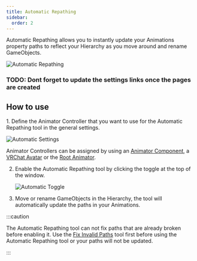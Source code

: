 ```yaml
---
title: Automatic Repathing
sidebar:
  order: 2
---
```


Automatic Repathing allows you to instantly update your Animations property paths to reflect your Hierarchy as you move around and rename GameObjects.

![Automatic Repathing](../../../assets/images/animation-repathing/automatic.gif)

### TODO: Dont forget to update the settings links once the pages are created

## How to use

<Steps>
1. Define the Animator Controller that you want to use for the Automatic Repathing tool in the general settings.

   ![Automatic Settings](../../../assets/images/animation-repathing/automatic-settings.png)

   Animator Controllers can be assigned by using an [Animator Component](/animation-repathing/settings/), a [VRChat Avatar](/animation-repathing/settings/) or the [Root Animator](/animation-repathing/settings/).
   
2. Enable the Automatic Repathing tool by clicking the toggle at the top of the window.

   ![Automatic Toggle](../../../assets/images/animation-repathing/automatic-toggle.png)

3. Move or rename GameObjects in the Hierarchy, the tool will automatically update the paths in your Animations.
</Steps>

:::caution

The Automatic Repathing tool can not fix paths that are already broken before enabling it. Use the [Fix Invalid Paths](/animation-repathing/fix-invalid/) tool first before using the Automatic Repathing tool or your paths will not be updated.

:::